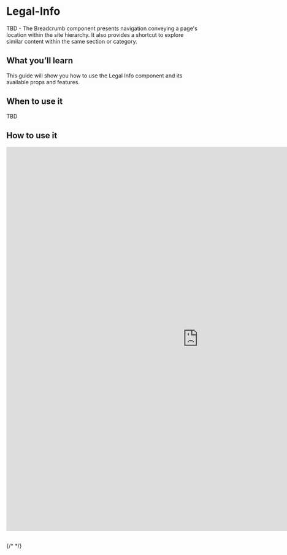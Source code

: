 
<Meta of={LegalInfoStories} />

# Legal-Info

TBD - The Breadcrumb component presents navigation conveying a page's location within the site hierarchy. It also provides a shortcut to explore similar content within the same section or category.

## What you’ll learn 

This guide will show you how to use the Legal Info component and its available props and features.

## When to use it 

TBD

## How to use it 

<iframe
  src="https://xmc-hztl-foundation-storybook.vercel.app/?path=/story/components-authorable-shared-hztl-page-content-legal-info--legal-info"
  width="1000"
  height="1000"
  frameborder="0"
></iframe>

##

{/* <Canvas of={CheckboxStories.Card} /> */}

